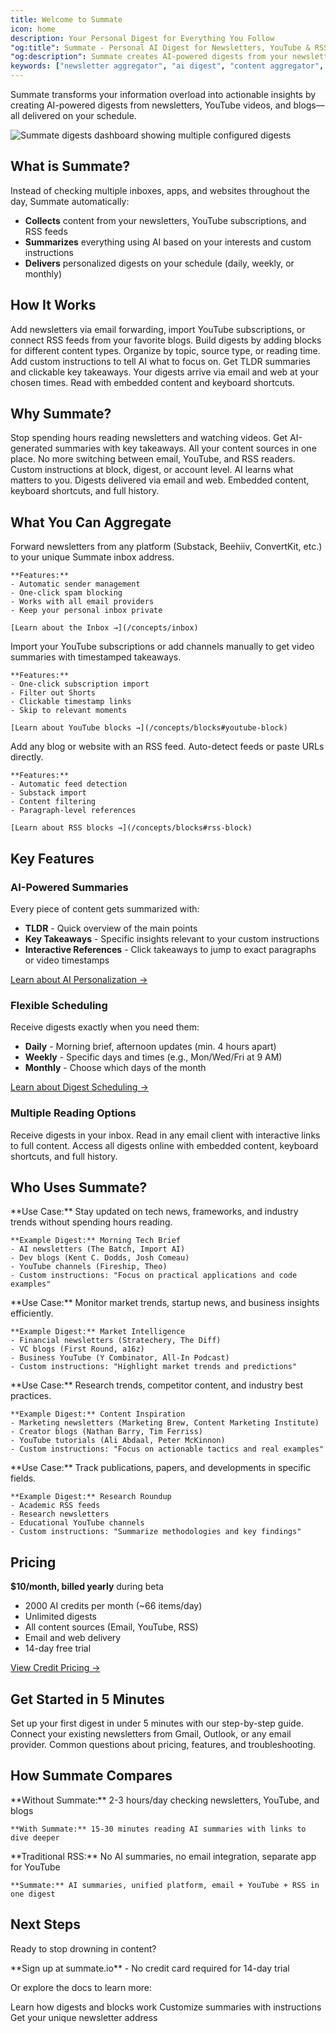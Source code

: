```yaml
---
title: Welcome to Summate
icon: home
description: Your Personal Digest for Everything You Follow
"og:title": Summate - Personal AI Digest for Newsletters, YouTube & RSS Feeds
"og:description": Summate creates AI-powered digests from your newsletters, YouTube subscriptions, and blogs. Get personalized summaries delivered on your schedule to save time and stay informed without information overload.
keywords: ["newsletter aggregator", "ai digest", "content aggregator", "newsletter summarizer", "youtube summarizer"]
---
```


Summate transforms your information overload into actionable insights by creating AI-powered digests from newsletters, YouTube videos, and blogs—all delivered on your schedule.

<Frame caption="Configure multiple digests with different schedules and sources">
  <img src="/images/digests-list.png" alt="Summate digests dashboard showing multiple configured digests" />
</Frame>

## What is Summate?

Instead of checking multiple inboxes, apps, and websites throughout the day, Summate automatically:
- **Collects** content from your newsletters, YouTube subscriptions, and RSS feeds
- **Summarizes** everything using AI based on your interests and custom instructions
- **Delivers** personalized digests on your schedule (daily, weekly, or monthly)

## How It Works

<Steps>
  <Step title="Connect Your Sources">
    Add newsletters via email forwarding, import YouTube subscriptions, or connect RSS feeds from your favorite blogs.
  </Step>

  <Step title="Create Custom Digests">
    Build digests by adding blocks for different content types. Organize by topic, source type, or reading time.
  </Step>

  <Step title="Customize AI Summaries">
    Add custom instructions to tell AI what to focus on. Get TLDR summaries and clickable key takeaways.
  </Step>

  <Step title="Receive on Schedule">
    Your digests arrive via email and web at your chosen times. Read with embedded content and keyboard shortcuts.
  </Step>
</Steps>

## Why Summate?

<CardGroup cols={2}>
  <Card title="Save Time" icon="clock">
    Stop spending hours reading newsletters and watching videos. Get AI-generated summaries with key takeaways.
  </Card>
  <Card title="Stay Organized" icon="folder">
    All your content sources in one place. No more switching between email, YouTube, and RSS readers.
  </Card>
  <Card title="Personalize Everything" icon="wand-magic-sparkles">
    Custom instructions at block, digest, or account level. AI learns what matters to you.
  </Card>
  <Card title="Read Anywhere" icon="mobile">
    Digests delivered via email and web. Embedded content, keyboard shortcuts, and full history.
  </Card>
</CardGroup>

## What You Can Aggregate

<Tabs>
  <Tab title="Email Newsletters">
    Forward newsletters from any platform (Substack, Beehiiv, ConvertKit, etc.) to your unique Summate inbox address.

    **Features:**
    - Automatic sender management
    - One-click spam blocking
    - Works with all email providers
    - Keep your personal inbox private

    [Learn about the Inbox →](/concepts/inbox)
  </Tab>

  <Tab title="YouTube Videos">
    Import your YouTube subscriptions or add channels manually to get video summaries with timestamped takeaways.

    **Features:**
    - One-click subscription import
    - Filter out Shorts
    - Clickable timestamp links
    - Skip to relevant moments

    [Learn about YouTube blocks →](/concepts/blocks#youtube-block)
  </Tab>

  <Tab title="RSS Feeds & Blogs">
    Add any blog or website with an RSS feed. Auto-detect feeds or paste URLs directly.

    **Features:**
    - Automatic feed detection
    - Substack import
    - Content filtering
    - Paragraph-level references

    [Learn about RSS blocks →](/concepts/blocks#rss-block)
  </Tab>
</Tabs>

## Key Features

### AI-Powered Summaries

Every piece of content gets summarized with:
- **TLDR** - Quick overview of the main points
- **Key Takeaways** - Specific insights relevant to your custom instructions
- **Interactive References** - Click takeaways to jump to exact paragraphs or video timestamps

[Learn about AI Personalization →](/concepts/ai)

### Flexible Scheduling

Receive digests exactly when you need them:
- **Daily** - Morning brief, afternoon updates (min. 4 hours apart)
- **Weekly** - Specific days and times (e.g., Mon/Wed/Fri at 9 AM)
- **Monthly** - Choose which days of the month

[Learn about Digest Scheduling →](/concepts/digests#scheduling-your-digests)

### Multiple Reading Options

<CardGroup cols={2}>
  <Card title="Email" icon="envelope" href="/reading/email">
    Receive digests in your inbox. Read in any email client with interactive links to full content.
  </Card>
  <Card title="Web Reader" icon="globe" href="/reading/web">
    Access all digests online with embedded content, keyboard shortcuts, and full history.
  </Card>
</CardGroup>

## Who Uses Summate?

<AccordionGroup>
  <Accordion title="Developers & Tech Professionals" icon="code">
    **Use Case:** Stay updated on tech news, frameworks, and industry trends without spending hours reading.

    **Example Digest:** Morning Tech Brief
    - AI newsletters (The Batch, Import AI)
    - Dev blogs (Kent C. Dodds, Josh Comeau)
    - YouTube channels (Fireship, Theo)
    - Custom instructions: "Focus on practical applications and code examples"
  </Accordion>

  <Accordion title="Investors & Business Leaders" icon="chart-line">
    **Use Case:** Monitor market trends, startup news, and business insights efficiently.

    **Example Digest:** Market Intelligence
    - Financial newsletters (Stratechery, The Diff)
    - VC blogs (First Round, a16z)
    - Business YouTube (Y Combinator, All-In Podcast)
    - Custom instructions: "Highlight market trends and predictions"
  </Accordion>

  <Accordion title="Content Creators & Marketers" icon="bullhorn">
    **Use Case:** Research trends, competitor content, and industry best practices.

    **Example Digest:** Content Inspiration
    - Marketing newsletters (Marketing Brew, Content Marketing Institute)
    - Creator blogs (Nathan Barry, Tim Ferriss)
    - YouTube tutorials (Ali Abdaal, Peter McKinnon)
    - Custom instructions: "Focus on actionable tactics and real examples"
  </Accordion>

  <Accordion title="Researchers & Academics" icon="graduation-cap">
    **Use Case:** Track publications, papers, and developments in specific fields.

    **Example Digest:** Research Roundup
    - Academic RSS feeds
    - Research newsletters
    - Educational YouTube channels
    - Custom instructions: "Summarize methodologies and key findings"
  </Accordion>
</AccordionGroup>

## Pricing

**$10/month, billed yearly** during beta
- 2000 AI credits per month (~66 items/day)
- Unlimited digests
- All content sources (Email, YouTube, RSS)
- Email and web delivery
- 14-day free trial

[View Credit Pricing →](/account#ai-credits)

## Get Started in 5 Minutes

<CardGroup cols={3}>
  <Card title="Quickstart Guide" icon="play" href="/getting-started/quickstart">
    Set up your first digest in under 5 minutes with our step-by-step guide.
  </Card>
  <Card title="Auto-Forwarding Setup" icon="inbox-out" href="/guides/auto-forwarding">
    Connect your existing newsletters from Gmail, Outlook, or any email provider.
  </Card>
  <Card title="FAQ" icon="circle-question" href="/getting-started/faq">
    Common questions about pricing, features, and troubleshooting.
  </Card>
</CardGroup>

## How Summate Compares

<CardGroup cols={2}>
  <Card title="vs. Reading Everything Manually">
    **Without Summate:** 2-3 hours/day checking newsletters, YouTube, and blogs

    **With Summate:** 15-30 minutes reading AI summaries with links to dive deeper
  </Card>
  <Card title="vs. Traditional RSS Readers">
    **Traditional RSS:** No AI summaries, no email integration, separate app for YouTube

    **Summate:** AI summaries, unified platform, email + YouTube + RSS in one digest
  </Card>
</CardGroup>

## Next Steps

Ready to stop drowning in content?

<Card title="Start Free Trial" icon="rocket" href="https://summate.io?ref=docs.summate.io">
  **Sign up at summate.io** - No credit card required for 14-day trial
</Card>

Or explore the docs to learn more:

<CardGroup cols={3}>
  <Card title="Understand Digests" icon="newspaper" href="/concepts/digests">
    Learn how digests and blocks work
  </Card>
  <Card title="AI Personalization" icon="sparkles" href="/concepts/ai">
    Customize summaries with instructions
  </Card>
  <Card title="Set Up Your Inbox" icon="inbox" href="/concepts/inbox">
    Get your unique newsletter address
  </Card>
</CardGroup>
